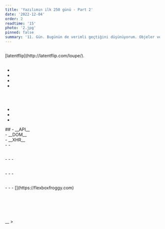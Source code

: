 ```yaml
---
title: 'Yazılımın ilk 250 günü - Part 2'
date: '2022-12-04'
order: 2
readtime: '15'
photo: '2.jpg'
pinned: false
summary: '11. Gün. Bugünün de verimli geçtiğini düşünüyorum. Objeler ve diziler üstüne birçok örnek ile biraz daha pekiştiğini düşünüyorum konuların. 11 gün geçmiş ve birçok konuda fikirlerim oluşmaya başladı. Bugün bir tane site buldum görevlerden arta kalan zamanda: latentflip. Bu sitede birkaç kendi yazdığım kodu ve bulduğum setTimeout içeren ve diğer benzeri kod yapılarını  içeren kodları, çalıştırıp çalışma şekillerine baktım. Call stack, callback queue, ve web api’ler üstüne Biraz daha fazla fikrim oluştu asenkron yapının çalışma şekli hakkında. Özellikle async…await ile alakalı örneklere baktım ve array-object konularından sonra onlar üstüne de çok çalışmak istedim fakat fırsat pek olmadı. Bugün verilen son odevi yarın tamamlamak için çalışacağım çünkü cumartesi akşamı kendime verdiğim tek boşluk.'
---
```


## <Trans i18nKey="blogDetail:part2.1"/> 
<Trans i18nKey="blogDetail:part2.2"/>
<Trans i18nKey="blogDetail:part2.3"/> [latentflip](http://latentflip.com/loupe/).
<Trans i18nKey="blogDetail:part2.4"/>

## <Trans i18nKey="blogDetail:part2.5"/>
- <Trans i18nKey="blogDetail:part2.6"/>
- <Trans i18nKey="blogDetail:part2.7"/> 
- <Trans i18nKey="blogDetail:part2.8"/>
- <Trans i18nKey="blogDetail:part2.9"/>
<Trans i18nKey="blogDetail:part2.10"/>
<br/>
<Trans i18nKey="blogDetail:part2.11"/>


## <Trans i18nKey="blogDetail:part2.12"/>
- <Trans i18nKey="blogDetail:part2.13"/>
- <Trans i18nKey="blogDetail:part2.14"/>
- <Trans i18nKey="blogDetail:part2.15"/>

<Trans i18nKey="blogDetail:part2.16"/>
## <Trans i18nKey="blogDetail:part2.17"/>
<Trans i18nKey="blogDetail:part2.18"/>
- __API__ <br/>
  <Trans i18nKey="blogDetail:part2.19"/>
- __DOM__ <br/>
  <Trans i18nKey="blogDetail:part2.20"/>
- __XHR__ <br/>
  <Trans i18nKey="blogDetail:part2.21"/>
  - <Trans i18nKey="blogDetail:part2.22"/>
  - <Trans i18nKey="blogDetail:part2.23"/>

<Trans i18nKey="blogDetail:part2.24"/>

## <Trans i18nKey="blogDetail:part2.25"/>
<Trans i18nKey="blogDetail:part2.26"/>
- <Trans i18nKey="blogDetail:part2.27"/>
- <Trans i18nKey="blogDetail:part2.28"/>
- <Trans i18nKey="blogDetail:part2.29"/>


## <Trans i18nKey="blogDetail:part2.30"/>
<Trans i18nKey="blogDetail:part2.31"/>
- <Trans i18nKey="blogDetail:part2.32"/>
- <Trans i18nKey="blogDetail:part2.33"/>
- <Trans i18nKey="blogDetail:part2.34"/>

<Trans i18nKey="blogDetail:part2.35"/>

## <Trans i18nKey="blogDetail:part2.36"/>
<Trans i18nKey="blogDetail:part2.37"/>
         

## <Trans i18nKey="blogDetail:part2.38"/>
<Trans i18nKey="blogDetail:part2.39"/>
- <Trans i18nKey="blogDetail:part2.40"/>
- <Trans i18nKey="blogDetail:part2.41"/>
- <Trans i18nKey="blogDetail:part2.42"/> [<Trans i18nKey="blogDetail:part2.54"/>](https://flexboxfroggy.com) <Trans i18nKey="blogDetail:part2.43"/>

<Trans i18nKey="blogDetail:part2.44"/>

## <Trans i18nKey="blogDetail:part2.45"/>
<Trans i18nKey="blogDetail:part2.46"/>
<br/>
<Trans i18nKey="blogDetail:part2.47"/>
<br/>
<Trans i18nKey="blogDetail:part2.48"/>


## <Trans i18nKey="blogDetail:part2.49"/>
<Trans i18nKey="blogDetail:part2.50"/>
<Trans i18nKey="blogDetail:part2.51"/>
_<Trans i18nKey="blogDetail:part2.52"/>_
> <Trans i18nKey="blogDetail:part2.53"/>
